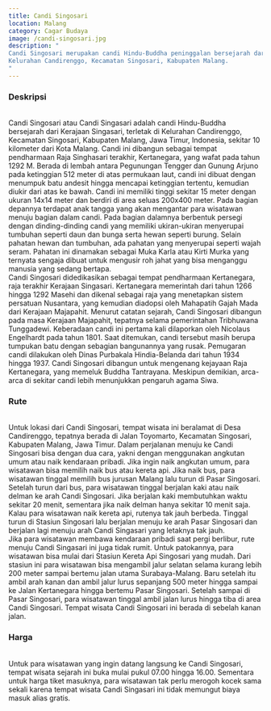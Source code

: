 ```yaml
---
title: Candi Singosari
location: Malang
category: Cagar Budaya
image: /candi-singosari.jpg
description: "
Candi Singosari merupakan candi Hindu-Buddha peninggalan bersejarah dari Kerajaan Singasari yang berlokasi di
Kelurahan Candirenggo, Kecamatan Singosari, Kabupaten Malang.
"
---
```


<h3 class="text-center text-3xl font-bold">Deskripsi</h3>
<br />
Candi Singosari atau Candi Singasari adalah candi Hindu-Buddha bersejarah dari Kerajaan Singasari, terletak di
Kelurahan Candirenggo, Kecamatan Singosari, Kabupaten Malang, Jawa Timur, Indonesia, sekitar 10 kilometer dari
Kota Malang. Candi ini dibangun sebagai tempat pendharmaan Raja Singhasari terakhir, Kertanegara, yang wafat pada
tahun 1292 M. Berada di lembah antara Pegunungan Tengger dan Gunung Arjuno pada ketinggian 512 meter di atas
permukaan laut, candi ini dibuat dengan menumpuk batu andesit hingga mencapai ketinggian tertentu, kemudian diukir
dari atas ke bawah. Candi ini memiliki tinggi sekitar 15 meter dengan ukuran 14x14 meter dan berdiri di area seluas
200x400 meter. Pada bagian depannya terdapat anak tangga yang akan mengantar para wisatawan menuju bagian dalam
candi. Pada bagian dalamnya berbentuk persegi dengan dinding-dinding candi yang memiliki ukiran-ukiran menyerupai
tumbuhan seperti daun dan bunga serta hewan seperti burung. Selain pahatan hewan dan tumbuhan, ada pahatan yang
menyerupai seperti wajah seram. Pahatan ini dinamakan sebagai Muka Karla atau Kirti Murka yang ternyata sengaja
dibuat untuk mengusir roh jahat yang bisa menganggu manusia yang sedang bertapa.
<br />
Candi Singosari didedikasikan sebagai tempat pendharmaan Kertanegara, raja terakhir Kerajaan Singasari. Kertanegara
memerintah dari tahun 1266 hingga 1292 Masehi dan dikenal sebagai raja yang menetapkan sistem persatuan Nusantara,
yang kemudian diadopsi oleh Mahapatih Gajah Mada dari Kerajaan Majapahit. Menurut catatan sejarah, Candi Singosari
dibangun pada masa Kerajaan Majapahit, tepatnya selama pemerintahan Tribhuwana Tunggadewi. Keberadaan candi ini
pertama kali dilaporkan oleh Nicolaus Engelhardt pada tahun 1801. Saat ditemukan, candi tersebut masih berupa
tumpukan batu dengan sebagian bangunannya yang rusak. Pemugaran candi dilakukan oleh Dinas Purbakala Hindia-Belanda
dari tahun 1934 hingga 1937. Candi Singosari dibangun untuk mengenang kejayaan Raja Kertanegara, yang memeluk Buddha
Tantrayana. Meskipun demikian, arca-arca di sekitar candi lebih menunjukkan pengaruh agama Siwa.

<br />
<h3 class="text-center text-3xl font-bold">Rute</h3>
<br />
Untuk lokasi dari Candi Singosari, tempat wisata ini beralamat di Desa Candirenggo, tepatnya berada di Jalan
Toyomarto, Kecamatan Singosari, Kabupaten Malang, Jawa Timur. Dalam perjalanan menuju ke Candi Singosari bisa dengan
dua cara, yakni dengan menggunakan angkutan umum atau naik kendaraan pribadi. Jika ingin naik angkutan umum, para
wisatawan bisa memilih naik bus atau kereta api. Jika naik bus, para wisatawan tinggal memilih bus jurusan Malang
lalu turun di Pasar Singosari. Setelah turun dari bus, para wisatawan tinggal berjalan kaki atau naik delman ke arah
Candi Singosari. Jika berjalan kaki membutuhkan waktu sekitar 20 menit, sementara jika naik delman hanya sekitar 10
menit saja. Kalau para wisatawan naik kereta api, rutenya tak jauh berbeda. Tinggal turun di Stasiun Singosari lalu
berjalan menuju ke arah Pasar Singosari dan berjalan lagi menuju arah Candi Singasari yang letaknya tak jauh.
<br />
Jika para wisatawan membawa kendaraan pribadi saat pergi berlibur, rute menuju Candi Singasari ini juga tidak rumit.
Untuk patokannya, para wisatawan bisa mulai dari Stasiun Kereta Api Singosari yang mudah. Dari stasiun ini para
wisatawan bisa mengambil jalur selatan selama kurang lebih 200 meter sampai bertemu jalan utama Surabaya-Malang.
Baru setelah itu ambil arah kanan dan ambil jalur lurus sepanjang 500 meter hingga sampai ke Jalan Kertanegara hingga
bertemu Pasar Singosari. Setelah sampai di Pasar Singosari, para wisatawan tinggal ambil jalan lurus hingga tiba di
area Candi Singosari. Tempat wisata Candi Singosari ini berada di sebelah kanan jalan.

<br />
<h3 class="text-center text-3xl font-bold">Harga</h3>
<br />
Untuk para wisatawan yang ingin datang langsung ke Candi Singosari, tempat wisata sejarah ini buka mulai pukul 07.00
hingga 16.00. Sementara untuk harga tiket masuknya, para wisatawan tak perlu merogoh kocek sama sekali karena tempat
wisata Candi Singasari ini tidak memungut biaya masuk alias gratis.